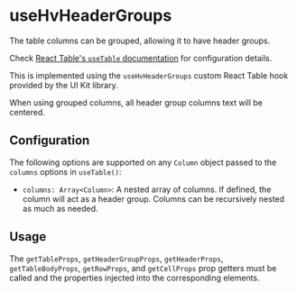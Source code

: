 
<Meta
  of={TableHooksStories}
  title="Visualizations/Table/Table Hooks/useHvHeaderGroups"
/>

# useHvHeaderGroups

The table columns can be grouped, allowing it to have header groups.

Check [React Table's `useTable` documentation](https://react-table-v7-docs.netlify.app/docs/api/useTable#column-options) for configuration details.

This is implemented using the `useHvHeaderGroups` custom React Table hook provided by the UI Kit library.

When using grouped columns, all header group columns text will be centered.

## Configuration

The following options are supported on any `Column` object passed to the `columns` options in `useTable()`:

- `columns: Array<Column>`: A nested array of columns. If defined, the column will act as a header group. Columns can be recursively nested as much as needed.

## Usage

The `getTableProps`, `getHeaderGroupProps`, `getHeaderProps`, `getTableBodyProps`, `getRowProps`, and `getCellProps` prop getters must be called
and the properties injected into the corresponding elements.

<Canvas of={TableHooksStories.UseHvHeaderGroupsStory} />
